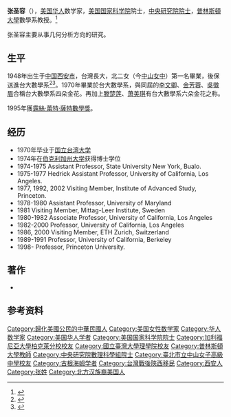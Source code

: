 {{Infobox person
| name        = 張聖容
| image       = Sun Yung Alice Chang.jpg
| alt         = 
| caption     = 張聖容，2009年攝於[[上沃爾法赫數學研究所|上沃爾法赫數學研究所]]
| birth_name  = 
| birth_date  = {{Birth date and age|1948|03|24}}
| birth_place = {{ROC|西安市}}
| death_date  = <!-- {{Death date and age|YYYY|MM|DD|YYYY|MM|DD}} or {{Death-date and age|Month DD, YYYY|Month DD, YYYY}} (death date then birth date) -->
| death_place = 
| nationality = {{ROC}}<br>{{USA}}
| other_names = Alice Chang
| ethnicity   = 
| alma_mater  = {{ublist |[[國立臺灣大學|國立臺灣大學]] | [[加州大學柏克萊校區|加州大學柏克萊校區]]}}
| occupation  = [[數學家|數學家]], [[教授|教授]]
| employer    = {{ublist |[[加州大學洛杉磯分校|加州大學洛杉磯分校]] | [[普林斯頓大學|普林斯頓大學]]}}
| known_for   = 
| spouse      = [[杨建平_(数学家)|杨建平]]
}}

'''张圣容'''（{{bd|1948年|3月24日}}），[[美国华人|美国华人]]数学家，[[美国国家科学院|美国国家科学院]]院士，[[中央研究院院士|中央研究院院士]]，[[普林斯頓大學|普林斯頓大學]]數學系教授。<ref>{{Cite web|url=https://www.math.princeton.edu/people/sun-yung-alice-chang|title=Sun-Yung Alice Chang - Math|accessdate=2018-03-21|author=|date=|work=www.math.princeton.edu|publisher=|language=en|archive-date=2021-11-12|archive-url=https://web.archive.org/web/20211112204100/https://www.math.princeton.edu/people/sun-yung-alice-chang|dead-url=no}}</ref>

张圣容主要从事几何分析方向的研究。

==生平==
1948年出生于[[中華民國大陸時期|中国]][[西安市_(中華民國)|西安市]]，台灣長大，北二女（今[[中山女中|中山女中]]）第一名畢業，後保送進台大數學系<ref>{{Cite web |url=http://scimonth.blogspot.tw/2013/09/blog-post_4028.html |title=《科學月刊》數海英雌的孤單與堅強—中研院院士張聖容專訪 |access-date=2015-10-19 |archive-date=2018-01-19 |archive-url=https://web.archive.org/web/20180119235325/http://scimonth.blogspot.tw/2013/09/blog-post_4028.html |dead-url=no }}</ref><ref>{{Cite web |url=http://news.ltn.com.tw/news/life/paper/316808 |title=《自由時報》女數學家張聖容︰愈有興趣愈能投入  |access-date=2018-01-19 |archive-date=2019-05-21 |archive-url=https://web.archive.org/web/20190521060425/https://news.ltn.com.tw/news/life/paper/316808 |dead-url=no }}</ref>。1970年畢業於台大數學系，與同屆的[[李文卿_(數學家)|李文卿]]、[[金芳蓉|金芳蓉]]、[[吳徴眉|吳徴眉]]合稱台大數學系四朵金花。再加上[[滕楚莲|滕楚莲]]、[[萧美琪|萧美琪]]有台大數學系六朵金花之称。

1995年獲[[露絲·蕾特·薩特數學獎|露絲·蕾特·薩特數學獎]]。

==经历==
*1970年毕业于[[国立台湾大学|国立台湾大学]]
*1974年在[[伯克利加州大学|伯克利加州大学]]获得博士学位
*1974-1975 Assistant Professor, State University New York, Bualo.
*1975-1977 Hedrick Assistant Professor, University of California, Los Angeles.
*1977, 1992, 2002 Visiting Member, Institute of Advanced Study, Princeton.
*1978-1980 Assistant Professor, University of Maryland
*1981 Visiting Member, Mittag-Leer Institute, Sweden
*1980-1982 Associate Professor, University of California, Los Angeles
*1982-2000 Professor, University of California, Los Angeles
*1986, 2000 Visiting Member, ETH Zurich, Switzerland
*1989-1991 Professor, University of California, Berkeley
*1998- Professor, Princeton University.

==著作==
* 
==参考资料==
{{Reflist}}

{{中央研究院第二十九届院士}}
{{台大數學系六朵金花}}
{{DEFAULTSORT:Z}}
[[Category:歸化美國公民的中華民國人|Category:歸化美國公民的中華民國人]]
[[Category:美国女性数学家|Category:美国女性数学家]]
[[Category:华人数学家|Category:华人数学家]]
[[Category:美国华人学者|Category:美国华人学者]]
[[Category:美国国家科学院院士|Category:美国国家科学院院士]]
[[Category:加利福尼亞大學柏克萊分校校友|Category:加利福尼亞大學柏克萊分校校友]]
[[Category:國立臺灣大學理學院校友|Category:國立臺灣大學理學院校友]]
[[Category:普林斯頓大學教師|Category:普林斯頓大學教師]]
[[Category:中央研究院數理科學組院士|Category:中央研究院數理科學組院士]]
[[Category:臺北市立中山女子高級中學校友|Category:臺北市立中山女子高級中學校友]]
[[Category:古根海姆学者|Category:古根海姆学者]]
[[Category:台灣戰後陝西移民|Category:台灣戰後陝西移民]]
[[Category:西安人|Category:西安人]]
[[Category:张姓|Category:张姓]]
[[Category:北方汉族裔美国人|Category:北方汉族裔美国人]]